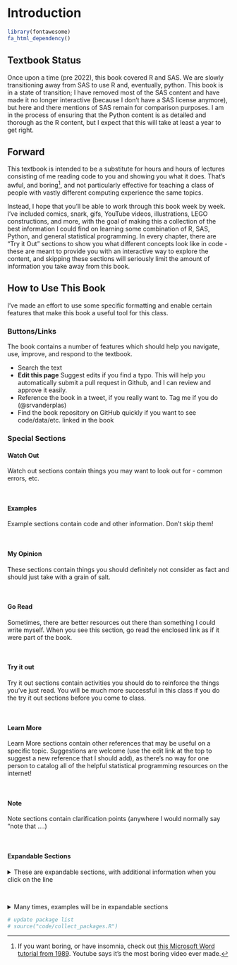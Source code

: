 # Introduction {-}

```r
library(fontawesome)
fa_html_dependency()
```

## Textbook Status {-}

Once upon a time (pre 2022), this book covered R and SAS. We are slowly transitioning away from SAS to use R and, eventually, python. This book is in a state of transition; I have removed most of the SAS content and have made it no longer interactive (because I don't have a SAS license anymore), but here and there mentions of SAS remain for comparison purposes. I am in the process of ensuring that the Python content is as detailed and thorough as the R content, but I expect that this will take at least a year to get right.

## Forward {-}

This textbook is intended to be a substitute for hours and hours of lectures consisting of me reading code to you and showing you what it does. That's awful, and boring^[If you want boring, or have insomnia, check out [this Microsoft Word tutorial from 1989](https://www.youtube.com/watch?v=Jk71bPz5VLo). Youtube says it's the most boring video ever made.], and not particularly effective for teaching a class of people with vastly different computing experience the same topics. 

Instead, I hope  that you'll be able to work through this book week by week. I've included comics, snark, gifs, YouTube videos, illustrations, LEGO constructions, and more, with the goal of making this a collection of the best information I could find on learning some combination of R, SAS, Python, and general statistical programming. In every chapter, there are "Try it Out" sections to show you what different concepts look like in code - these are meant to provide you with an interactive way to explore the content, and skipping these sections will seriously limit the amount of information you take away from this book.


## How to Use This Book {-}

I've made an effort to use some specific formatting and enable certain features that make this book a useful tool for this class.

### Buttons/Links {-}

The book contains a number of features which should help you navigate, use, improve, and respond to the textbook.



<!-- - <i class="fa fa-align-justify"></i> Open/close the sidebar TOC -->
- <i class="fa fa-search"></i> Search the text
<!-- - <i class="fa fa-font"></i> Set font size and white/sepia/dark mode -->
- <i class="fa fa-github"></i><b>Edit this page</b> Suggest edits if you find a typo. This will help you automatically submit a pull request in Github, and I can review and approve it easily.
<!-- - <i class="fa fa-download"></i> Download the entire (very long) Rmarkdown source code for the textbook -->
<!-- - <i class="fa fa-info"></i> See keyboard shortcuts to navigate the book -->
- <i class="fab fa-twitter"></i> Reference the book in a tweet, if you really want to. Tag me if you do (\@srvanderplas)
- <i class="fab fa-github"></i> Find the book repository on GitHub quickly if you want to see code/data/etc. linked in the book


### Special Sections {-}


::: watchout

#### Watch Out {-}

Watch out sections contain things you may want to look out for - common errors, etc.

:::

&nbsp;

::: ex

#### Examples {-}

Example sections contain code and other information. Don't skip them!

:::

&nbsp;

::: my-opinion

#### My Opinion {-}

These sections contain things you should definitely not consider as fact and should just take with a grain of salt. 

:::

&nbsp;

::: go-read

#### Go Read {-}

Sometimes, there are better resources out there than something I could write myself. When you see this section, go read the enclosed link as if it were part of the book.

:::

&nbsp;

::: tryitout

#### Try it out {-}

Try it out sections contain activities you should do to reinforce the things you've just read. You will be much more successful in this class if you do the try it out sections before you come to class.

:::

&nbsp;

::: learn-more

#### Learn More {-}

Learn More sections contain other references that may be useful on a specific topic. Suggestions are welcome (use the edit link at the top to suggest a new reference that I should add), as there's no way for one person to catalog all of the helpful statistical programming resources on the internet!

:::

&nbsp;

::: note

#### Note {-}

Note sections contain clarification points (anywhere I would normally say "note that ....) 

:::


&nbsp;

#### Expandable Sections {-}

<details><summary>These are expandable sections, with additional information when you click on the line</summary>

This additional information may be information that is helpful but not essential, or it may be that an example just takes a LOT of space and I want to make sure you can skim the book without having to scroll through a ton of output.
</details>

&nbsp;

<details class="ex"><summary>Many times, examples will be in expandable sections</summary>
This keeps the code and output from obscuring the actual information in the textbook that I want you to retain. You can always look up the syntax, but you do need to absorb the details I've written out.
</details>


```r
# update package list
# source("code/collect_packages.R")
```

